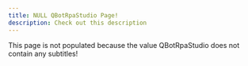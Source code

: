 ---
title: NULL QBotRpaStudio Page!
description: Check out this description
---

<Admonition type="danger" title="DANGER">
  This page is not populated because the value QBotRpaStudio does not contain any subtitles!
</Admonition>